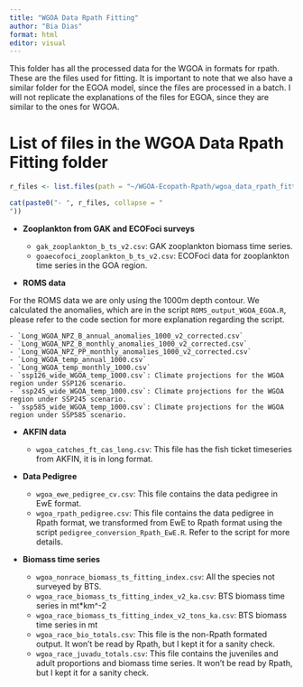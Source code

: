 ```yaml
---
title: "WGOA Data Rpath Fitting"
author: "Bia Dias"
format: html
editor: visual
---
```


This folder has all the processed data for the WGOA in formats for rpath. These are the files used for fitting. 
It is important to note that we also have a similar folder for the EGOA model, since the files are processed in a batch. I will not replicate the explanations of the files for EGOA, since they are similar to the ones for WGOA. 

# List of files in the WGOA Data Rpath Fitting folder

```r

r_files <- list.files(path = "~/WGOA-Ecopath-Rpath/wgoa_data_rpath_fitting/", pattern = "\\.csv$", full.names = FALSE, ignore.case=TRUE)

cat(paste0("- ", r_files, collapse = "
"))

```

- **Zooplankton from GAK and ECOFoci surveys**

    -   `gak_zooplankton_b_ts_v2.csv`: GAK zooplankton biomass time series. 
    -   `goaecofoci_zooplankton_b_ts_v2.csv`: ECOFoci data for zooplankton time series in the GOA region.

- **ROMS data**

For the ROMS data we are only using the 1000m depth contour. We calculated the anomalies, which are in the script `ROMS_output_WGOA_EGOA.R`, please refer to the code section for more explanation regarding the script. 
    
    - `Long_WGOA_NPZ_B_annual_anomalies_1000_v2_corrected.csv`
    - `Long_WGOA_NPZ_B_monthly_anomalies_1000_v2_corrected.csv`
    - `Long_WGOA_NPZ_PP_monthly_anomalies_1000_v2_corrected.csv`
    - `Long_WGOA_temp_annual_1000.csv`
    - `Long_WGOA_temp_monthly_1000.csv`
    - `ssp126_wide_WGOA_temp_1000.csv`: Climate projections for the WGOA region under SSP126 scenario.
    - `ssp245_wide_WGOA_temp_1000.csv`: Climate projections for the WGOA region under SSP245 scenario.
    - `ssp585_wide_WGOA_temp_1000.csv`: Climate projections for the WGOA region under SSP585 scenario.
    
- **AKFIN data**

    - `wgoa_catches_ft_cas_long.csv`: This file has the fish ticket timeseries from AKFIN, it is in long format.
    
- **Data Pedigree**

    - `wgoa_ewe_pedigree_cv.csv`: This file contains the data pedigree in EwE format. 
    - `wgoa_rpath_pedigree.csv`: This file contains the data pedigree in Rpath format, we transformed from EwE to Rpath format using the script `pedigree_conversion_Rpath_EwE.R`. Refer to the script for more details. 
    
- **Biomass time series**    

    - `wgoa_nonrace_biomass_ts_fitting_index.csv`: All the species not surveyed by BTS. 
    - `wgoa_race_biomass_ts_fitting_index_v2_ka.csv`: BTS biomass time series in mt*km^-2
    - `wgoa_race_biomass_ts_fitting_index_v2_tons_ka.csv`: BTS biomass time series in mt
    - `wgoa_race_bio_totals.csv`: This file is the non-Rpath formated output. It won't be read by Rpath, but I kept it for a sanity check. 
    - `wgoa_race_juvadu_totals.csv`: This file contains the juveniles and adult proportions and biomass time series. It won't be read by Rpath, but I kept it for a sanity check. 

